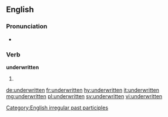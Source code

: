 ==English==

===Pronunciation===
* {{IPA|/ʌn.dɚˈɹɪt.en/}}

===Verb===
'''underwritten'''

# {{past participle of|underwrite|lang=en}}

[[Category:English irregular past participles]]

[[de:underwritten]]
[[fr:underwritten]]
[[hy:underwritten]]
[[it:underwritten]]
[[mg:underwritten]]
[[pl:underwritten]]
[[sv:underwritten]]
[[vi:underwritten]]